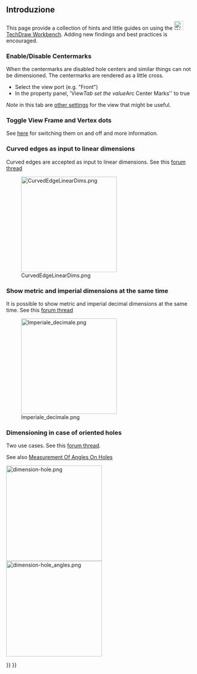 <languages/>

{{TutorialInfo/it
|Topic=How To's and Misc Info 
|Level=all
|Time=n/a
|Author=n/a
|FCVersion=0.19
}}

==Introduzione==

This page provide a collection of hints and little guides on using the 
[[Image:Workbench_TechDraw.svg|24px|link=TechDraw_Workbench]] [[TechDraw Workbench]]. Adding new findings and best practices is encouraged.

=== Enable/Disable Centermarks===
When the centermarks are disabled hole centers and similar things can not be dimensioned. The centermarks are rendered as a little cross.

* Select the view port (e.g. "Front")
* In the property panel, 'View'' Tab set the value ''Arc Center Marks'' to true

''Note'' in this tab are [[TechDraw View#Properties|other settings]] for the view that might be useful.

=== Toggle View Frame and Vertex dots ===
See [[TechDraw ToggleFrame|here]] for switching them on and off and more information. 

===Curved edges as input to linear dimensions===

Curved edges are accepted as input to linear dimensions. See this [https://forum.freecadweb.org/viewtopic.php?f=35&t=49719&start=30 forum thread]

[[Image:CurvedEdgeLinearDims.png|256px]]
===Show metric and imperial dimensions at the same time===

It is possible to show metric and imperial decimal dimensions at the same time. See this [https://forum.freecadweb.org/viewtopic.php?f=35&t=49711 forum thread]

[[Image:Imperiale decimale.png|256px]]

===Dimensioning in case of oriented holes===

Two use cases. See this [https://forum.freecadweb.org/viewtopic.php?f=35&t=49976 forum thread]. 

See also [[Measurement_Of_Angles_On_Holes|Measurement Of Angles On Holes]]

[[Image:dimension-hole.png|256px]]
[[Image:dimension-hole_angles.png|256px]]



{{TechDraw Tools navi{{#translation:}}}}
{{Userdocnavi{{#translation:}}}}